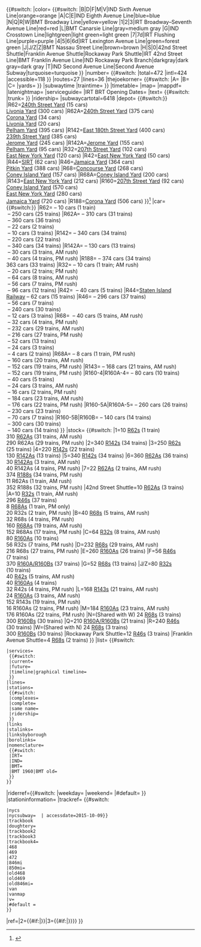 {{#switch:{{{1}}}
|color=
{{#switch:{{{2}}}
|B|D|F|M|V|IND Sixth Avenue Line|orange=orange
|A|C|E|IND Eighth Avenue Line|blue=blue
|N|Q|R|W|BMT Broadway Line|yellow=yellow
|1|2|3|IRT Broadway–Seventh Avenue Line|red=red
|L|BMT Canarsie Line|gray=medium gray
|G|IND Crosstown Line|lightgreen|light green=light green
|7|7d|IRT Flushing Line|purple=purple
|4|5|6|6d|IRT Lexington Avenue Line|green=forest green
|J|J/Z|Z|BMT Nassau Street Line|brown=brown
|H|S|0|42nd Street Shuttle|Franklin Avenue Shuttle|Rockaway Park Shuttle|IRT 42nd Street Line|BMT Franklin Avenue Line|IND Rockaway Park Branch|darkgray|dark gray=dark gray
|T|IND Second Avenue Line|Second Avenue Subway|turquoise=turquoise
}}
|number=
{{#switch:{{{2}}}
|total=472
|intl=424
|accessible=118
}}
|routes=27
|lines=36
|thejoekorner=
{{#switch:{{{2}}}
|A={{URL|1=http://www.thejoekorner.com/carassignments/irt-2016-11-06.html|2=IRT Car Assignments – November 6, 2016}}
|B={{URL|1=http://www.thejoekorner.com/carassignments/bmt-ind-2017-01-01.html|2=BMT-IND Car Assignments – January 1, 2017}}
|C={{URL|1=http://www.thejoekorner.com/cars/cars-current.htm|2=New York City Subway Car Fleet June 2010 through November 2016}}
|yards={{URL|1=http://www.thejoekorner.com/carassignments/barn-assignments-2016-11-06.shtm|2=New York Subway Barn Assignments – November 6, 2016}}
}}
|subwaytime
|traintime={{URL|1=http://apps.mta.info/traintime3/index.html#/app/stations/{{uc:{{{2}}}}}|2=MTA Subway Time&nbsp;– {{#switch:{{{2}}}
 |S=Shuttle
 |SIR=Staten Island Railway
 |#default={{uc:{{{2}}}}} Train}}
}} 
|timetable=
{{NYCS const/timetable|{{{2}}}}}
|map=
{{cite web |url=http://web.mta.info/maps/submap2.html |title=Subway Map |accessdate=2017-07-01|date=2017-06-25 |format=PDF |publisher=[[大都會運輸署|Metropolitan Transportation Authority]]}}
|mappdf=
{{cite web |url=http://web.mta.info/nyct/maps/subway_map.pdf |title=Subway Map |accessdate=2017-07-01 |date=2017-06-25 |format=PDF |publisher=[[大都會運輸署|Metropolitan Transportation Authority]]}}
|latenightmap=
{{cite web |url=http://web.mta.info/maps/night_map.pdf |title=Late Night Subway Service |accessdate=2017-07-01 |date=2017-06-25 |format=PDF |publisher=[[大都會運輸署|Metropolitan Transportation Authority]]}}
|serviceguide=
{{cite web |url=http://web.mta.info/maps/service_guide.pdf |title=Subway Service Guide |accessdate=2017-07-01 |date=2017-06-25 |format=PDF |publisher=[[大都會運輸署|Metropolitan Transportation Authority]]}}
|IRT BRT Opening Dates=
{{Cite book|url=https://books.google.com/books?id=Ob0JAAAAIAAJ&pg=PA372#v=onepage&q&f=false|title=Brooklyn Daily Eagle Almanac|last=|first=|date=1922|publisher=Brooklyn Daily Eagle|year=|isbn=|location=|pages=372|language=en|quote=|via=}}
|text=
{{#switch:{{{2}}}
|trunk=
{{NYCS const/table|{{{2}}}}}
}}
|ridership={{NYCS const/annual ridership|{{{2|}}}}}
|subwaycartotal=6418
|depot=
{{#switch:{{{2|{{PAGENAMEBASE}}}}}
|R62=[[240th Street Yard]] (15&nbsp;cars)<br>[[Livonia Yard]] (300&nbsp;cars)
|R62A=[[240th Street Yard]] (375&nbsp;cars)<br>[[Corona Yard]] (34&nbsp;cars)<br>[[Livonia Yard]] (20&nbsp;cars)<br>[[Westchester Yard|Pelham Yard]] (395&nbsp;cars)
|R142=[[East 180th Street Yard]] (400&nbsp;cars)<br>[[239th Street Yard]] (385&nbsp;cars)<br>[[Mosholu Yard|Jerome Yard]] (245&nbsp;cars)
|R142A=[[Mosholu Yard|Jerome Yard]] (155&nbsp;cars)<br>[[Westchester Yard|Pelham Yard]] (95&nbsp;cars)
|R32=[[207th Street Yard]] (102&nbsp;cars)<br>[[East New York Yard]] (120&nbsp;cars)
|R42=[[East New York Yard]] (50&nbsp;cars)
|R44=[[Clifton Yard|SIRT]] (62&nbsp;cars)
|R46=[[Jamaica Yard]] (364&nbsp;cars)<br>[[Pitkin Yard]] (388&nbsp;cars)
|R68=[[Concourse Yard]] (268&nbsp;cars)<br>[[Coney Island Complex|Coney Island Yard]] (157&nbsp;cars)
|R68A=[[Coney Island Complex|Coney Island Yard]] (200&nbsp;cars)
|R143=[[East New York Yard]] (212&nbsp;cars)
|R160=[[207th Street Yard]] (92&nbsp;cars)<br>[[Coney Island Complex|Coney Island Yard]] (570&nbsp;cars)<br>[[East New York Yard]] (280&nbsp;cars)<br>[[Jamaica Yard]] (720&nbsp;cars)
|R188=[[Corona Yard]] (506&nbsp;cars)
}}<ref>{{NYCS const|thejoekorner|yards}}</ref>
|car=
{{#switch:{{{2|{{PAGENAMEBASE}}}}}
|R62={{rint|newyork|1}}&nbsp;– 10&nbsp;cars (1&nbsp;train)<br>{{rint|newyork|3}}&nbsp;– 250&nbsp;cars (25&nbsp;trains)
|R62A={{rint|newyork|1}}&nbsp;– 310&nbsp;cars (31&nbsp;trains)<br>{{rint|newyork|6}}&nbsp;– 360&nbsp;cars (36&nbsp;trains)<br>{{rint|newyork|7}}&nbsp;– 22&nbsp;cars (2&nbsp;trains)<br>{{rint|newyork|S42}}&nbsp;– 10&nbsp;cars (3&nbsp;trains)
|R142={{rint|newyork|2}}&nbsp;– 340&nbsp;cars (34&nbsp;trains)<br>{{rint|newyork|4}}&nbsp;– 220&nbsp;cars (22&nbsp;trains)<br>{{rint|newyork|5}}&nbsp;– 340&nbsp;cars (34&nbsp;trains)
|R142A={{rint|newyork|4}}&nbsp;– 130&nbsp;cars (13&nbsp;trains)<br>{{rint|newyork|6}}&nbsp;– 30&nbsp;cars (3&nbsp;trains, AM rush)<br>&nbsp;– 40&nbsp;cars (4&nbsp;trains, PM rush)
|R188={{rint|newyork|7}}&nbsp;– 374&nbsp;cars (34&nbsp;trains)<br>363&nbsp;cars (33&nbsp;trains)
|R32={{rint|newyork|A}}&nbsp;– 10&nbsp;cars (1&nbsp;train; AM rush)<br>&nbsp;– 20&nbsp;cars (2&nbsp;trains; PM rush)<br>{{rint|newyork|C}}&nbsp;– 64&nbsp;cars (8&nbsp;trains, AM rush)<br>&nbsp;– 56&nbsp;cars (7&nbsp;trains, PM rush)<br>{{rint|newyork|J}} {{rint|newyork|Z}}&nbsp;– 96&nbsp;cars (12&nbsp;trains)
|R42={{rint|newyork|J}} {{rint|newyork|Z}}&nbsp;– 40&nbsp;cars (5&nbsp;trains)
|R44=[[Staten Island Railway]]&nbsp;– 62&nbsp;cars (15&nbsp;trains)
|R46={{rint|newyork|A}}&nbsp;– 296&nbsp;cars (37&nbsp;trains)<br>{{rint|newyork|F}}&nbsp;– 56&nbsp;cars (7&nbsp;trains)<br>{{rint|newyork|R}}&nbsp;– 240&nbsp;cars (30&nbsp;trains)<br>{{rint|newyork|Sr}}&nbsp;– 12&nbsp;cars (3&nbsp;trains)
|R68= {{rint|newyork|B}}&nbsp;– 40&nbsp;cars (5&nbsp;trains, AM rush)<br>&nbsp;– 32&nbsp;cars (4&nbsp;trains, PM rush)<br>{{rint|newyork|D}}&nbsp;– 232&nbsp;cars (29&nbsp;trains, AM rush)<br>&nbsp;– 216&nbsp;cars (27&nbsp;trains, PM rush)<br>{{rint|newyork|G}}&nbsp;– 52&nbsp;cars (13&nbsp;trains)<br>{{rint|newyork|N}} {{rint|newyork|W}}&nbsp;– 24&nbsp;cars (3&nbsp;trains)<br>{{rint|newyork|Sf}}&nbsp;– 4&nbsp;cars (2&nbsp;trains)
|R68A={{rint|newyork|A}}&nbsp;– 8&nbsp;cars (1&nbsp;train, PM rush)<br>{{rint|newyork|B}}&nbsp;– 160&nbsp;cars (20&nbsp;trains, AM rush)<br>&nbsp;– 152&nbsp;cars (19&nbsp;trains, PM rush)
|R143={{rint|newyork|L}}&nbsp;– 168&nbsp;cars (21&nbsp;trains, AM rush)<br>&nbsp;– 152&nbsp;cars (19&nbsp;trains, PM rush)
|R160-4|R160A-4={{rint|newyork|C}}&nbsp;– 80&nbsp;cars (10&nbsp;trains)<br>{{rint|newyork|J}} {{rint|newyork|Z}}&nbsp;– 40&nbsp;cars (5&nbsp;trains)<br>{{rint|newyork|L}}&nbsp;– 24&nbsp;cars (3&nbsp;trains, AM rush)<br>&nbsp;– 16&nbsp;cars (2&nbsp;trains, PM rush)<br>{{rint|newyork|M}}&nbsp;– 184&nbsp;cars (23&nbsp;trains, AM rush)<br>&nbsp;– 176&nbsp;cars (22&nbsp;trains, PM rush)
|R160-5A|R160A-5={{rint|newyork|E}}&nbsp;– 260&nbsp;cars (26&nbsp;trains)<br>{{rint|newyork|F}}&nbsp;– 230&nbsp;cars (23&nbsp;trains)<br>{{rint|newyork|Q}}&nbsp;– 70&nbsp;cars (7&nbsp;trains)
|R160-5B|R160B={{rint|newyork|F}}&nbsp;– 140&nbsp;cars (14&nbsp;trains)<br>{{rint|newyork|N}} {{rint|newyork|W}}&nbsp;– 300&nbsp;cars (30&nbsp;trains)<br>{{rint|newyork|Q}}&nbsp;– 140&nbsp;cars (14&nbsp;trains)
}}
|stock=
{{#switch:{{PAGENAMEBASE}}
|1=10 [[R62 (New York City Subway car)|R62]]s (1&nbsp;train)<br>310 [[R62A (New York City Subway car)|R62A]]s (31&nbsp;trains, AM rush)<br>290 R62As (29&nbsp;trains, PM rush)
|2=340 [[R142 (New York City Subway car)|R142]]s (34&nbsp;trains)
|3=250 [[R62 (New York City Subway car)|R62]]s (25&nbsp;trains)
|4=220 [[R142 (New York City Subway car)|R142]]s (22&nbsp;trains)<br>130 [[R142A (New York City Subway car)|R142A]]s (13&nbsp;trains)
|5=340 [[R142 (New York City Subway car)|R142]]s (34&nbsp;trains)
|6=360 [[R62A (New York City Subway car)|R62A]]s (36&nbsp;trains)<br>30 [[R142A (New York City Subway car)|R142A]]s (3&nbsp;trains, AM rush)<br>40 R142As (4&nbsp;trains, PM rush)
|7=22 [[R62A (New York City Subway car)|R62A]]s (2&nbsp;trains, AM rush)<br>374 [[R188 (New York City Subway car)|R188]]s (34&nbsp;trains, PM rush)<br>11 R62As (1&nbsp;train, AM rush)<br>352 R188s (32&nbsp;trains, PM rush)
|42nd Street Shuttle=10 [[R62A (New York City Subway car)|R62A]]s (3&nbsp;trains)
|A=10 [[R32 (New York City Subway car)|R32]]s (1&nbsp;train, AM rush)<br>296 [[R46 (New York City Subway car)|R46]]s (37&nbsp;trains)<br>8 [[R68A (New York City Subway car)|R68A]]s (1&nbsp;train, PM only)<br>20 R32s (2&nbsp;train, PM rush)
|B=40 [[R68 (New York City Subway car)|R68]]s (5&nbsp;trains, AM rush)<br>32 R68s (4&nbsp;trains, PM rush)<br>160 [[R68A (New York City Subway car)|R68A]]s (19&nbsp;trains, AM rush)<br>152 R68As (17&nbsp;trains, PM rush)
|C=64 [[R32 (New York City Subway car)|R32]]s (8&nbsp;trains, AM rush)<br>80 [[R160 (New York City Subway car)|R160A]]s (10&nbsp;trains)<br>56 R32s (7&nbsp;trains, PM rush)
|D=232 [[R68 (New York City Subway car)|R68]]s (29&nbsp;trains, AM rush)<br>216 R68s (27&nbsp;trains, PM rush)
|E=260 [[R160 (New York City Subway car)|R160A]]s (26&nbsp;trains)
|F=56 [[R46 (New York City Subway car)|R46]]s (7&nbsp;trains)<br>370 [[R160 (New York City Subway car)|R160A/R160B]]s (37&nbsp;trains)
|G=52 [[R68 (New York City Subway car)|R68]]s (13&nbsp;trains)
|J/Z=80 [[R32 (New York City Subway car)|R32]]s (10&nbsp;trains)<br>40 [[R42 (New York City Subway car)|R42]]s (5&nbsp;trains, AM rush)<br>40 [[R160 (New York City Subway car)|R160A]]s (4&nbsp;trains)<br>32 R42s (4&nbsp;trains, PM rush)
|L=168 [[R143 (New York City Subway car)|R143]]s (21&nbsp;trains, AM rush)<br>24 [[R160 (New York City Subway car)|R160A]]s (3&nbsp;trains, AM rush)<br>152 R143s (19&nbsp;trains, PM rush)<br>16 R160As (2&nbsp;trains, PM rush)
|M=184 [[R160 (New York City Subway car)|R160A]]s (23&nbsp;trains, AM rush)<br>176 R160As (22&nbsp;trains, PM rush) 
|N=(Shared with W) 24 [[R68 (New York City Subway car)|R68]]s (3&nbsp;trains)<br>300 [[R160 (New York City Subway car)|R160B]]s (30&nbsp;trains)
|Q=210 [[R160 (New York City Subway car)|R160A/R160B]]s (21&nbsp;trains)
|R=240 [[R46 (New York City Subway car)|R46]]s (30&nbsp;trains)
|W=(Shared with N) 24 [[R68 (New York City Subway car)|R68]]s (3&nbsp;trains)<br>300 [[R160 (New York City Subway car)|R160B]]s (30&nbsp;trains)
|Rockaway Park Shuttle=12 [[R46 (New York City Subway car)|R46]]s (3&nbsp;trains)
|Franklin Avenue Shuttle=4 [[R68 (New York City Subway car)|R68]]s (2&nbsp;trains)
}}
|list=
{{#switch:{{{2}}}
 |services= 
  {{#switch:{{{3}}}
  |current= {{List of New York City Subway services/current}}
  |future= {{List of New York City Subway services/future}}
  |timeline|graphical timeline={{List of New York City Subway services/graphical timeline}}
  }}
 |lines= {{List of New York City Subway lines}}
 |stations=
  {{#switch:{{{3|}}}
  |complexes= {{List of New York City Subway stations/complexes}}
  |complete= {{List of New York City Subway stations/complete}}
  |same name= {{List of New York City Subway stations/same name}}
  |ridership= {{List of New York City Subway stations/ridership}}
  }}
 |links
 |stalinks={{Link if not current|紐約地鐵車站}}{{Link if not current|紐約地鐵轉乘站列表}}{{Link if not current|紐約地鐵總站列表}}{{Link if not current|無障礙通行紐約地鐵車站列表}}{{Link if not current|已關閉的紐約地鐵車站列表}}{{Link if not current|史泰登島鐵路車站列表}}
 |linksbyborough
 |borolinks={{Link if not current|布朗克斯紐約地鐵車站列表}}{{Link if not current|布魯克林紐約地鐵車站列表}}{{Link if not current|曼哈頓紐約地鐵車站列表}}{{Link if not current|皇后區紐約地鐵車站列表}}
 |nomenclature=
  {{#switch:{{{3|}}}
  |IRT= {{NYCS const/IRT designations}}
  |IND= {{NYCS const/IND designations}}
  |BMT= {{NYCS const/BMT designations}}
  |BMT 1960|BMT old= {{NYCS const/BMT designations/old}}
  }}
 }}
|riderref={{#switch:{{{2|}}}
|weekday={{cite web |url=http://web.mta.info/nyct/facts/ridership/ridership_sub.htm |title=Facts and Figures: Average Weekday Subway Ridership 2011–2016 |publisher=[[大都會運輸署|Metropolitan Transportation Authority]] |date=2017-05-31 |accessdate=2017-06-01}}
|weekend={{cite web |url=http://web.mta.info/nyct/facts/ridership/ridership_sub_weekend.htm |title=Facts and Figures: Average Weekend Subway Ridership 2011–2016 |publisher=[[大都會運輸署|Metropolitan Transportation Authority]] |date=2017-05-31 |accessdate=2017-06-01}}
|#default={{cite web |url=http://web.mta.info/nyct/facts/ridership/ridership_sub_annual.htm |title=Facts and Figures: Annual Subway Ridership 2011–2016 |publisher=[[大都會運輸署|Metropolitan Transportation Authority]] |date=2017-05-31 |accessdate=2017-06-01}}
}}
|stationinformation={{cite web |url=http://web.mta.info/developers/data/nyct/subway/Stations.csv |title=Station Developers' Information |publisher=[[大都會運輸署|Metropolitan Transportation Authority]] |accessdate=2017-06-13}}
|trackref=
{{#switch:{{{2|}}}
 |nycs
 |nycsubway= {{cite web | title=www.nycsubway.org: New York City Subway Track Maps | website=www.nycsubway.org | date=2015-10-09 | url= {{#if:{{{3|}}} | {{{3}}} | http://www.nycsubway.org/wiki/New_York_City_Subway_Track_Maps}} | accessdate=2015-10-09}}
 |trackbook
 |doughtery={{Cite book|title=Tracks of the New York City Subway 2016|last=Dougherty|first=Peter|publisher=Dougherty|year=2016|isbn=|location=|pages=|language=en|edition=14th|url=http://www.nyctrackbook.com/}}
 |trackbook2
 |trackbook3
 |trackbook4={{Cite book|url=https://books.google.com/books?id=VovXXwAACAAJ|title=Tracks of the New York City Subway 2006|last=Dougherty|first=Peter|publisher=Dougherty|orig-year=2002|year=2006|isbn=|location=|pages=|language=en|via=[[Google圖書|Google Books]]|edition=3rd|oclc=49777633}}
 |468
 |469
 |472
 |846mi
 |850mi={{cite web | last=Marrero | first=Robert | title=472 Stations, 850 Miles | website=B24 Blog, via [[Dropbox]] | date=2017-01-01 | url=https://dl.dropboxusercontent.com/u/2541531/472stations-850miles.pdf| accessdate=2015-10-09}}
 |old468
 |old469
 |old846mi={{cite web | last=Marrero | first=Robert | title=469 Stations, 846 Miles | website=B24 Blog, via [[Dropbox]] | date=2015-09-13 | url=https://dl.dropboxusercontent.com/u/2541531/469stations-846miles.pdf | accessdate=2017-01-01 |archiveurl=https://web.archive.org/web/20160304065818/https://dl.dropboxusercontent.com/u/2541531/469stations-846miles.pdf|archivedate=2016-03-04|deadurl=yes}}
 |van
 |vanmap
 |v={{cite web|first=Andrew|last=Lynch|url=http://www.vanshnookenraggen.com/_index/wp-content/uploads/2017/05/NYC_full_trackmap_14.pdf|title=New York City Subway Track Map|website=vanshnookenraggen.com|date=2017-05-10|accessdate=2017-05-12}}
 |#default = {{cite web | title=Tracks of the New York City Subway | website=Tracks of the New York City Subway | url=http://nyctrackbook.com/ | accessdate=2015-10-09}}
 }}
|ref={{NYCS ref|site={{{2|}}}|1={{#if:{{{3|}}}|{{{3}}}}}|2={{#if:{{{4|}}}|{{{4}}}}}|3={{#if:{{{5|}}}|{{{5}}}}}}}
}}